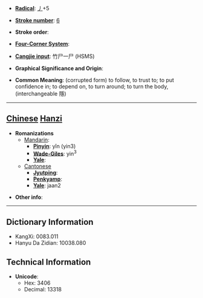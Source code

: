 * '''[[Wiktionary:Chinese radical index| Radical]]''': [[Wiktionary:Chinese radical index 丿|丿]]+5

* '''[[Wiktionary:Chinese total strokes index|Stroke number]]''': [[Wiktionary:Chinese total strokes index 6|6]]

* '''Stroke order''': 

* '''[[Wiktionary:Chinese four corner index|Four-Corner System]]''': 

* '''[[Wiktionary:Chinese Cangjie index|Cangjie input]]''': 竹尸一尸 (HSMS)

* '''Graphical Significance and Origin''': 

* '''Common Meaning''': (corrupted form) to follow, to trust to; to put confidence in; to depend on, to turn around; to turn the body, (interchangeable 隱)

----

== [[Chinese]] [[Hanzi]] ==

* '''Romanizations'''
** [[Mandarin]]:
*** '''[[Pinyin]]''': yǐn (yin3)
*** '''[[Wade-Giles]]''': yin<sup>3</sup>
*** '''[[Yale]]''': 
**[[Cantonese]]
***'''[[Jyutping]]''':
***'''[[Penkyamp]]''': 
***'''[[Yale]]''': jaan2

* '''Other info''': 

----

== Dictionary Information ==

* KangXi: 0083.011
* Hanyu Da Zidian: 10038.080

== Technical Information ==

* '''Unicode''':
** Hex: 3406
** Decimal: 13318